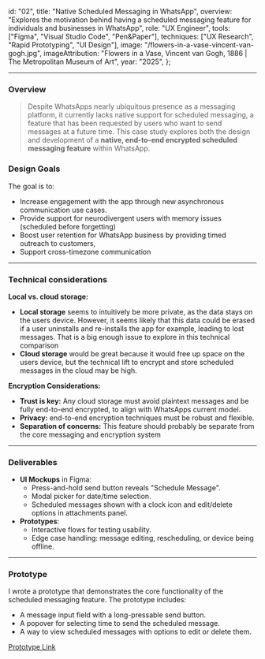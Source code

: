   id: "02",
  title: "Native Scheduled Messaging in WhatsApp",
  overview:
    "Explores the motivation behind having a scheduled messaging feature for individuals and businesses in WhatsApp",
  role: "UX Engineer",
  tools: ["Figma", "Visual Studio Code", "Pen&Paper"],
  techniques: ["UX Research", "Rapid Prototyping", "UI Design"],
  image: "/flowers-in-a-vase-vincent-van-gogh.jpg",
  imageAttribution:
    "Flowers in a Vase,  Vincent van Gogh, 1886 | The Metropolitan Museum of Art",
  year: "2025",
};

---

### Overview

> Despite WhatsApps nearly ubiquitous presence as a messaging platform, it currently lacks native support for scheduled messaging, a feature that has been requested by users who want to send messages at a future time. This case study explores both the design and development of a **native, end-to-end encrypted scheduled messaging feature** within WhatsApp.

### Design Goals

The goal is to:

- Increase engagement with the app through new asynchronous communication use cases.
- Provide support for neurodivergent users with memory issues (scheduled before forgetting)
- Boost user retention for WhatsApp business by providing timed outreach to customers,
- Support cross-timezone communication

---

### Technical considerations

**Local vs. cloud storage:**

- **Local storage** seems to intuitively be more private, as the data stays on the users device. However, it seems likely that this data could be erased if a user uninstalls and re-installs the app for example, leading to lost messages. That is a big enough issue to explore in this technical comparison
- **Cloud storage** would be great because it would free up space on the users device, but the technical lift to encrypt and store scheduled messages in the cloud may be high.

**Encryption Considerations:**

- **Trust is key:** Any cloud storage must avoid plaintext messages and be fully end-to-end encrypted, to align with WhatsApps current model.
- **Privacy:** end-to-end encryption techniques must be robust and flexible.
- **Separation of concerns:** This feature should probably be separate from the core messaging and encryption system

---

### **Deliverables**

- **UI Mockups** in Figma:
  - Press-and-hold send button reveals "Schedule Message".
  - Modal picker for date/time selection.
  - Scheduled messages shown with a clock icon and edit/delete options in attachments panel.
- **Prototypes**:
  - Interactive flows for testing usability.
  - Edge case handling: message editing, rescheduling, or device being offline.

---

### Prototype

I wrote a prototype that demonstrates the core functionality of the scheduled messaging feature. The prototype includes:

- A message input field with a long-pressable send button.
- A popover for selecting time to send the scheduled message.
- A way to view scheduled messages with options to edit or delete them.

[Prototype Link](/prototypes/scheduled-messaging)
